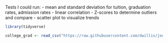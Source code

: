 Tests I could run:
- mean and standard deviation for tuition, graduation rates, admission rates
- linear correlation
- Z-scores to determine outliers and compare
- scatter plot to visualize trends


```r
library(tidyverse)
```


```r
college_grad <- read_csv("https://raw.githubusercontent.com/dwillis/jour405/refs/heads/main/data/colleges_admit_grads.csv")
```


